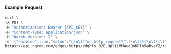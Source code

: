 #### Example Request

```bash
curl \
-X PUT \
-H "Authorization: Bearer {API_KEY}" \
-H "Content-Type: application/json" \
-H "Ngrok-Version: 2" \
-d '{"enabled":true,"value":"{\n\t\"on_http_request\":[\n\t\t{\n\t\t\t\"name\":\"Rewrite /products API Calls\",\n\t\t\t\"expressions\":[\"req.url.path == '/products'\"],\n\t\t\t\"actions\":[\n\t\t\t\t{\n\t\t\t\t\t\"type\": \"url-rewrite\",\n\t\t\t\t\t\"config\": {\n\t\t\t\t\t\t\"from\": \"/products/?([.*]+)?\",\n\t\t\t\t\t\t\"to\": \"/products.php?query=$1\"\n\t\t\t\t\t}\n\t\t\t\t}\n\t\t\t]\n\t\t},\n\t\t{\n\t\t\t\"name\":\"Block POST Requests With Large Content Length From Specific Countries\",\n\t\t\t\"expressions\":[\n\t\t\t\t\"req.method == 'POST' && req.content_length > 10000\",\n\t\t\t\t\"conn.geo.country_code in ['BR', 'CN', 'CU', 'IR', 'NG', 'RO', 'RU', 'SD', 'SY', 'UA']\"\n\t\t\t],\n\t\t\t\"actions\":[\n\t\t\t\t{\n\t\t\t\t\t\"type\":\"custom-response\",\n\t\t\t\t\t\"config\":{\n\t\t\t\t\t\t\"status_code\":401,\n\t\t\t\t\t\t\"headers\":{\n\t\t\t\t\t\t\t\"content-type\":\"text/plain\"\n\t\t\t\t\t\t},\n\t\t\t\t\t\t\"content\":\"access denied\"\n\t\t\t\t\t}\n\t\t\t\t}\n\t\t\t]\n\t\t},\n\t\t{\n\t\t\t\"name\":\"Block AI Crawler Bots\",\n\t\t\t\"expressions\":[\"'ChatGPT' in req.headers['user-agent'] || 'GPTBot' in req.headers['user-agent']\"],\n\t\t\t\"actions\":[\n\t\t\t\t{\n\t\t\t\t\t\"type\":\"deny\",\n\t\t\t\t\t\"config\":{\n\t\t\t\t\t\t\"status_code\":400\n\t\t\t\t\t}\n\t\t\t\t}\n\t\t\t]\n\t\t}\n\t],\n\t\"on_http_response\":[\n\t\t{\n\t\t\t\"name\":\"Brotli Compress Responses\",\n\t\t\t\"actions\":[\n\t\t\t\t{\n\t\t\t\t\t\"type\":\"compress-response\",\n\t\t\t\t\t\"config\": {\n\t\t\t\t\t\t\"algorithms\":[\"br\"]\n\t\t\t\t\t}\n\t\t\t\t}\n\t\t\t]\n\t\t}\n\t]\n}"}' \
https://api.ngrok.com/edges/https/edghts_32ELHpl1iMMWugQoDRln9ahvefZ/routes/edghtsrt_32ELHs8bSbL9eB8AGbkokFernlN/traffic_policy
```

